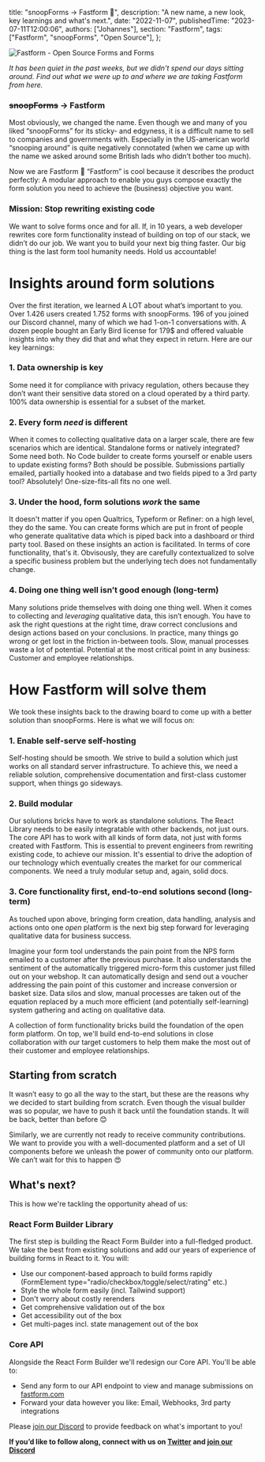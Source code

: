 
  title: "snoopForms → Fastform 🎉",
  description: "A new name, a new look, key learnings and what's next.",
  date: "2022-11-07",
  publishedTime: "2023-07-11T12:00:06",
  authors: ["Johannes"],
  section: "Fastform",
  tags: ["Fastform", "snoopForms", "Open Source"],
};

<AuthorBox name="Johannes" title="Co-Founder" date="April 7th, 2023" duration="4" />

<Image src={HeaderImage} alt="Fastform - Open Source Forms and Forms" className="rounded-lg w-full" />

_It has been quiet in the past weeks, but we didn't spend our days sitting around. Find out what we were up to and where we are taking Fastform from here._

### <s>snoopForms</s> → Fastform

Most obviously, we changed the name. Even though we and many of you liked “snoopForms” for its sticky- and edgyness, it is a difficult name to sell to companies and governments with. Especially in the US-american world “snooping around” is quite negatively connotated (when we came up with the name we asked around some British lads who didn’t bother too much).

Now we are Fastform 🤸 “Fastform” is cool because it describes the product perfectly: A modular approach to enable you guys compose exactly the form solution you need to achieve the (business) objective you want.

### Mission: Stop rewriting existing code

We want to solve forms once and for all. If, in 10 years, a web developer rewrites core form functionality instead of building on top of our stack, we didn’t do our job. We want you to build your next big thing faster. Our big thing is the last form tool humanity needs. Hold us accountable!

##

# Insights around form solutions

Over the first iteration, we learned A LOT about what’s important to you. Over 1.426 users created 1.752 forms with snoopForms. 196 of you joined our Discord channel, many of which we had 1-on-1 conversations with. A dozen people bought an Early Bird license for 179$ and offered valuable insights into why they did that and what they expect in return. Here are our key learnings:

### 1. Data ownership is key

Some need it for compliance with privacy regulation, others because they don’t want their sensitive data stored on a cloud operated by a third party. 100% data ownership is essential for a subset of the market.

### 2. Every form _need_ is different

When it comes to collecting qualitative data on a larger scale, there are few scenarios which are identical. Standalone forms or natively integrated? Some need both. No Code builder to create forms yourself or enable users to update existing forms? Both should be possible. Submissions partially emailed, partially hooked into a database and two fields piped to a 3rd party tool? Absolutely! One-size-fits-all fits no one well.

### 3. Under the hood, form solutions _work_ the same

It doesn't matter if you open Qualtrics, Typeform or Refiner: on a high level, they do the same. You can create forms which are put in front of people who generate qualitative data which is piped back into a dashboard or third party tool. Based on these insights an action is facilitated. In terms of core functionality, that's it. Obvisously, they are carefully contextualized to solve a specific business problem but the underlying tech does not fundamentally change.

### 4. Doing one thing well isn’t good enough (long-term)

Many solutions pride themselves with doing one thing well. When it comes to collecting and _leveraging_ qualitative data, this isn’t enough. You have to ask the right questions at the right time, draw correct conclusions and design actions based on your conclusions. In practice, many things go wrong or get lost in the friction in-between tools. Slow, manual processes waste a lot of potential. Potential at the most critical point in any business: Customer and employee relationships.

##

# How Fastform will solve them

We took these insights back to the drawing board to come up with a better solution than snoopForms. Here is what we will focus on:

<HeroAnimation />

### 1. Enable self-serve self-hosting

Self-hosting should be smooth. We strive to build a solution which just works on all standard server infrastructure. To achieve this, we need a reliable solution, comprehensive documentation and first-class customer support, when things go sideways.

### 2. Build modular

Our solutions bricks have to work as standalone solutions. The React Library needs to be easily integratable with other backends, not just ours. The core API has to work with all kinds of form data, not just with forms created with Fastform. This is essential to prevent engineers from rewriting existing code, to achieve our mission. It's essential to drive the adoption of our technology which eventually creates the market for our commerical components. We need a truly modular setup and, again, solid docs.

### 3. Core functionality first, end-to-end solutions second (long-term)

As touched upon above, bringing form creation, data handling, analysis and actions onto one _open_ platform is the next big step forward for leveraging qualitative data for business success.

Imagine your form tool understands the pain point from the NPS form emailed to a customer after the previous purchase. It also understands the sentiment of the automatically triggered micro-form this customer just filled out on your webshop. It can automatically design and send out a voucher addressing the pain point of this customer and increase conversion or basket size. Data silos and slow, manual processes are taken out of the equation replaced by a much more efficient (and potentially self-learning) system gathering and acting on qualitative data.

A collection of form functionality bricks build the foundation of the open form platform. On top, we'll build end-to-end solutions in close collaboration with our target customers to help them make the most out of their customer and employee relationships.

## Starting from scratch

It wasn’t easy to go all the way to the start, but these are the reasons why we decided to start building from scratch. Even though the visual builder was so popular, we have to push it back until the foundation stands. It will be back, better than before 😊

Similarly, we are currently not ready to receive community contributions. We want to provide you with a well-documented platform and a set of UI components before we unleash the power of community onto our platform. We can’t wait for this to happen 😍

## What's next?

This is how we're tackling the opportunity ahead of us:

### React Form Builder Library

The first step is building the React Form Builder into a full-fledged product. We take the best from existing solutions and add our years of experience of building forms in React to it. You will:

- Use our component-based approach to build forms rapidly (FormElement type="radio/checkbox/toggle/select/rating" etc.)
- Style the whole form easily (incl. Tailwind support)
- Don't worry about costly rerenders
- Get comprehensive validation out of the box
- Get accessibility out of the box
- Get multi-pages incl. state management out of the box

### Core API

Alongside the React Form Builder we'll redesign our Core API. You'll be able to:

- Send any form to our API endpoint to view and manage submissions on [fastform.com](https://app.fastform.com)
- Forward your data however you like: Email, Webhooks, 3rd party integrations

Please [join our Discord](https://discord.com/invite/3YFcABF2Ts) to provide feedback on what's important to you!

**If you’d like to follow along, connect with us on [Twitter](https://twitter.com/fastform) and [join our Discord](https://discord.com/invite/3YFcABF2Ts)**

